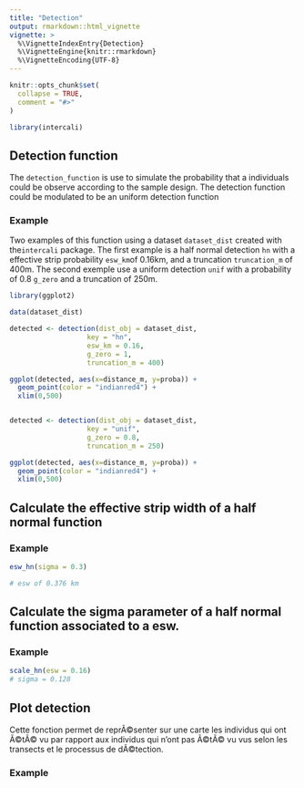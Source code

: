 ```yaml
---
title: "Detection"
output: rmarkdown::html_vignette
vignette: >
  %\VignetteIndexEntry{Detection}
  %\VignetteEngine{knitr::rmarkdown}
  %\VignetteEncoding{UTF-8}
---
```


```r
knitr::opts_chunk$set(
  collapse = TRUE,
  comment = "#>"
)
```

```r
library(intercali)
```

<!-- This vignette is generated by fusen: do not edit by hand -->

## Detection function

The `detection_function` is use to simulate the probability that a individuals could be observe according to the sample design. The detection function could be modulated to be an uniform detection function 



### Example

Two examples of this function using a dataset `dataset_dist` created with the`intercali` package. The first example is a half normal detection `hn` with a effective strip probability `esw_km `of 0.16km, and a truncation `truncation_m` of 400m. The second exemple use a uniform detection `unif` with a probability of 0.8 `g_zero` and a truncation of 250m.


```r

library(ggplot2)

data(dataset_dist)

detected <- detection(dist_obj = dataset_dist,
                   key = "hn",
                   esw_km = 0.16,
                   g_zero = 1,
                   truncation_m = 400)

ggplot(detected, aes(x=distance_m, y=proba)) +
  geom_point(color = "indianred4") +
  xlim(0,500)


detected <- detection(dist_obj = dataset_dist,
                   key = "unif",
                   g_zero = 0.8,
                   truncation_m = 250) 

ggplot(detected, aes(x=distance_m, y=proba)) +
  geom_point(color = "indianred4") +
  xlim(0,500)

```

## Calculate the effective strip width of a half normal function

### Example

```r

esw_hn(sigma = 0.3)

# esw of 0.376 km

```

## Calculate the sigma parameter of a half normal function associated to a esw. 

### Example

```r

scale_hn(esw = 0.16)
# sigma = 0.128

```

## Plot detection

Cette fonction permet de reprÃ©senter sur une carte les individus qui ont Ã©tÃ© vu par rapport aux individus qui n'ont pas Ã©tÃ© vu vus selon les transects et le processus de dÃ©tection.


### Example

```r

```

